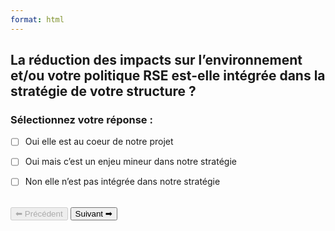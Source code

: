 ```yaml
---
format: html
---
```


## La réduction des impacts sur l'environnement et/ou votre politique RSE est-elle intégrée dans la stratégie de votre structure ?

### Sélectionnez votre réponse :

-   [ ] Oui elle est au coeur de notre projet

-   [ ] Oui mais c'est un enjeu mineur dans notre stratégie

-   [ ] Non elle n'est pas intégrée dans notre stratégie

<br> <button id='precedent' onclick="window.location.href='#'" disabled>⬅ Précédent</button> <button id='suivant' onclick="window.location.href='question_2.html'" >Suivant ➡</button>

```{=html}
<script>
document.getElementById('quiz-form').addEventListener('submit', function(event) {
  event.preventDefault();
  let responses = [];
  document.querySelectorAll('input[type=checkbox]:checked').forEach((checkbox) => {
    responses.push(checkbox.value);
  });
  localStorage.setItem('reponses_q1', JSON.stringify(responses));
  alert('Réponse enregistrée !');
});
</script>
```
